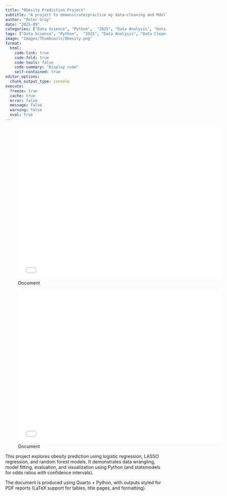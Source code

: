 ```yaml
---
title: "Obesity Prediction Project"
subtitle: "A project to demonstrate/practice my data-cleaning and Mdelling skills using Python, Pandas etc."
author: "Peter Gray"
date: "2025-09" 
categories: ["Data Science", "Python",  "2025", "Data Analysis", "Data Cleaning", "Machine Learning", "Regression Analysis"]
tags: ["Data Science", "Python",  "2025", "Data Analysis", "Data Cleaning", "Machine Learning", "Regression Analysis"]
image: "Images/Thumbnails/Obesity.png"
format:
  html:
    code-link: true
    code-fold: true
    code-tools: false
    code-summary: "Display code"
    self-contained: true
editor_options: 
  chunk_output_type: console
execute: 
  freeze: true                                                  
  cache: true                                                   
  error: false
  message: false
  warning: false
  eval: true
---
```




![Document](Data/Obesity_Data_Analysis.pdf){width=640px height=480px}


![Document](Data/Obesiity_Predictive_Model.pdf){width=640px height=480px}

This project explores obesity prediction using logistic regression, LASSO regression, and random forest models. It demonstrates data wrangling, model fitting, evaluation, and visualization using Python (and statsmodels for odds ratios with confidence intervals).

The document is produced using Quarto + Python, with outputs styled for PDF reports (LaTeX support for tables, title pages, and formatting).